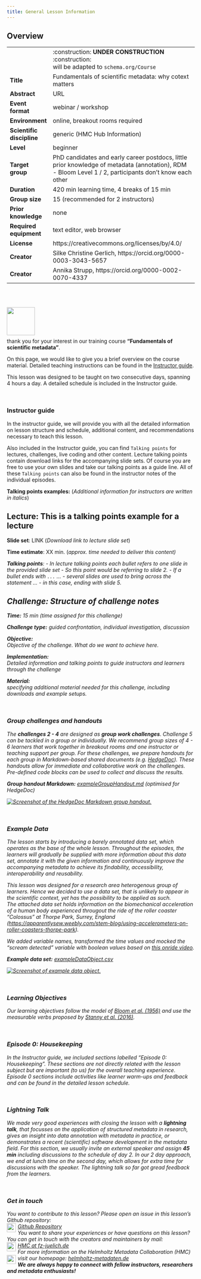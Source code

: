 ```yaml
---
title: General Lesson Information
---
```


<div class="overview card">
  <h2 class="card-header">Overview</h2>
  <div class="row g-0">
  |  | |
  | ------------ | -------------------------------------------------------- |
  |  | :construction: **UNDER CONSTRUCTION** :construction: <br>will be adapted to `schema.org/Course` |
  | **Title** | Fundamentals of scientific metadata: why cotext matters |
  | **Abstract** | URL |
  |**Event format**| webinar / workshop |
  |**Environment**| online, breakout rooms required|
  |**Scientific discipline**| generic (HMC Hub Information)|
  |**Level**| beginner|
  |**Target group**| PhD candidates and early career postdocs, little prior knowledge of metadata (annotation), RDM - Bloom Level 1 / 2, participants don't know each other |
  |**Duration** |420 min learning time, 4 breaks of 15 min |
  |**Group size**| 15 (recommended for 2 instructors) |
  |**Prior knowledge**| none|
  |**Required equipment** | text editor, web browser |
  |**License** | https://creativecommons.org/licenses/by/4.0/ |
  |**Creator**| Silke Christine Gerlich, https://orcid.org/0000-0003-3043-5657 |
  |**Creator**|  Annika Strupp, https://orcid.org/0000-0002-0070-4337 |
  </div>
</div>

<br><br>

<img src="fig/dearInstructors.png/" height="75" align="left">
<br><br><br><br>

thank you for your interest in our training course **"Fundamentals of scientific metadata"**. 

On this page, we would like to give you a brief overview on the course material. Detailed teaching instructions can be found in the <a href="instructor-guide.html" target="_blank">Instructor guide</a>.

This lesson was designed to be taught on two consecutive days, spanning 4 hours a day.
A detailed schedule is included in the Instructor guide.

<br>

### Instructor guide
In the instructor guide, we will provide you with all the detailed information on lesson structure and schedule, additional content, and recommendations necessary to teach this lesson. 

Also included in the Instructor guide, you can find `Talking points` for lectures, challenges, live coding and other content. Lecture talking points contain download links for the accompanying slide sets. Of course you are free to use your own slides and take our talking points as a guide line. All of these `Talking points` can also be found in the instructor notes of the individual episodes.

**Talking points examples:**
(<i>Additional information for instructors are written in italics</i>)

::::::::::::::::::::::::::::::::::::::::::::::::::::::::::::::::::::: instructor
## Lecture: This is a talking points example for a lecture

**Slide set**: LINK (<i>Download link to lecture slide set</i>)

**Time estimate**: XX min. (<i>approx. time needed to deliver this content<i>)

**Talking points**:
- In lecture talking points each bullet refers to one slide in the provided slide set 
- So this point would be referring to slide 2.
- If a bullet ends with `...` ...
- several slides are used to bring across the statement ...
- in this case, ending with slide 5. 

::::::::::::::::::::::::::::::::::::::::::::::::::::::::::::::::::::::::::::::::

:::::::::::::::::::::::::::::::::::::::::::::::::::::::::::::::::::: instructor
## Challenge: Structure of challenge notes

**Time:** 15 min (<i>time assigned for this challenge</i>)

**Challenge type:** guided confrontation, individual investigation, discussion

**Objective:** <br>
Objective of the challenge. What do we want to achieve here.

**Implementation:** <br>
Detailed information and talking points to guide instructors and learners through the challenge

**Material:** <br>
specifying additional material needed for this challenge, including downloads and example setups.

::::::::::::::::::::::::::::::::::::::::::::::::::::::::::::::::::::::::::::::::
<br>

### Group challenges and handouts
The **challenges 2 - 4** are designed as **group work challenges**. Challenge 5 can be tackled in a group or individually. We recommend group sizes of 4 - 6 learners that work together in breakout rooms and one instructor or teaching support per group. 
For these challenges, we prepare handouts for each group in Markdown-based shared documents (e.g. [HedgeDoc](https://hedgedoc.org/)). These handouts allow for immediate and collaborative work on the challenges. Pre-defined code blocks can be used to collect and discuss the results.

**Group handout Markdown:** <a href="../files/exampleGroupHandout.txt" target="_blank">exampleGroupHandout.md</a> (optimised for HedgeDoc) <br>

<a href="../files/exampleGroupHandoutPreview.png" target="popup" onclick="window.open('../docs/files/exampleAhaslidesPid.png,'popup','width=1200'); return false;" onMouseOver="document.groupHandout.src='../../docs/files/CLICKexampleGroupHandoutPreview.png';" onMouseOut="document.groupHandout.src='../../docs/files/exampleGroupHandoutPreview.png';"><span><img src="files/exampleGroupHandoutPreview.png" alt="Screenshot of the HedgeDoc Markdown group handout." name="groupHandout"/></span></a>

<br>

### Example Data
The lesson starts by introducing a barely annotated data set, which operates as the base of the whole lesson. Throughout the episodes, the learners will gradually be supplied with more information about this data set, annotate it with the given information and continuously improve the accompanying metadata to achieve its findability, accessibility, interoperability and reusability.

This lesson was designed for a research area heterogenous group of learners. Hence we decided to use a data set, that is unlikely to appear in the scientific context, yet has the possibility to be applied as such.<br>
The attached data set holds information on the biomechanical acceleration of a human body experienced througout the ride of the roller coaster "Colossus" at Thorpe Park, Surrey, England ([https://apparentlysew.weebly.com/stem-blog/using-accelerometers-on-roller-coasters-thorpe-park](https://apparentlysew.weebly.com/stem-blog/using-accelerometers-on-roller-coasters-thorpe-park){target="_blank"}). 

We added variable names, transformed the time values and mocked the "scream detected" variable with boolean values based on [this onride video](https://www.youtube.com/watch?v=KeKIBSN2F5c){target="_blank"}.

**Example data set:** <a href="../files/exampleDataObject.csv"> exampleDataObject.csv</a>

<a href="../files/exampleDataObjectColor.png" target="popup" onclick="window.open('../docs/files/exampleDataObjectColor.png,'popup','width=1200'); return false;" onMouseOver="document.exampleData.src='../../docs/files/CLICKexampleDataObjectColor.png';" onMouseOut="document.exampleData.src='../../docs/files/exampleDataObjectColor.png';"><span><img src="files/exampleDataObjectColor.png" alt="Screenshot of example data object." name="exampleData"/></span></a>

<br>

### Learning Objectives
Our learning objectives follow the model of <a href="https://archive.org/details/taxonomyofeducat0000bloo_o9o7" target="_blank">Bloom <i>et al.</i> (1956)</a> and use the measurable verbs proposed by <a href="https://doi.org/10.3390/educsci6040037" target="_blank">Stanny <i>et al.</i> (2016)</a>.

<br>

### Episode 0: Housekeeping
In the Instructor guide, we included sections labelled "Episode 0: Housekeeping". These sections are not directly related with the lesson subject but are important (to us) for the overall teaching experience. Episode 0 sections include activities like learner warm-ups and feedback and can be found in the detailed lesson schedule.

<br>

### Lightning Talk
We made very good experiences with closing the lesson with a **lightning talk**, that focusses on the application of structured metadata in research, gives an insight into data annotation with metadata in practice, or demonstrates a recent (scientific) software development in the metadata field. For this section, we usually invite an external speaker and assign **45 min** including discussions to the schedule of day 2. 
In our 2 day approach, we end at lunch time on the second day, which allows for extra time for discussions with the speaker. The lightning talk so far got gread feedback from the learners.

<br>

### Get in touch 

You want to contribute to this lesson? Please open an issue in this lesson's Github repository:<br>
<a href="https://github.com/carpentries-incubator/scientific-metadata" target="_blank">
  <span>
    <img src="fig/github.svg" xmlns="http://www.w3.org/2000/svg" width="24" height="24" viewBox="0 0 24 24" fill="none" stroke="#383838" stroke-width="2" stroke-linecap="round" stroke-linejoin="round" aria-hidden="true" style="float:left; padding-right:5px;"/>Github Repository
  </span>
</a>
<br>
You want to share your experiences or have questions on this lesson? You can get in touch with the creators and maintainers by mail:<br>
<a href="mailto:HMC@fz-juelich.de?subject=[Carpentries Incubator] Fundamentals of scientific metadata - get in touch"><span><img src="fig/mail.svg" xmlns="http://www.w3.org/2000/svg" width="24" height="24" viewBox="0 0 24 24" fill="none" stroke="#383838" stroke-width="2" stroke-linecap="round" stroke-linejoin="round" aria-hidden="true" style="float:left; padding-right:5px;"/> HMC at fz-juelich.de</span></a>
<br>
For more information on the Helmholtz Metadata Collaboration (HMC) visit our homepage:
<a href="https://helmholtz-metadaten.de/en" target="_blank">
  <span>
    <img src="fig/home.svg" xmlns="http://www.w3.org/2000/svg" width="24" height="24" viewBox="0 0 24 24" fill="none" stroke="currentColor" stroke-width="2" stroke-linecap="round" stroke-linejoin="round" aria-hidden="true" style="float:left; padding-right:5px;"/>  helmholtz-metadaten.de
  </span>
</a>
<br>
**We are always happy to connect with fellow instructors, researchers and metadata enthusiasts!**
